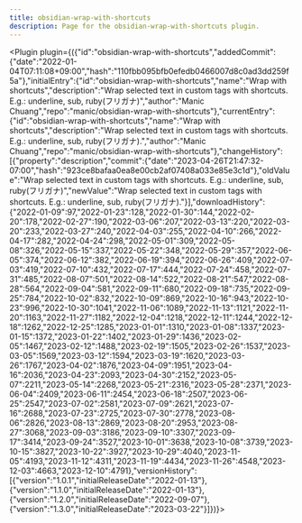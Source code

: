 ---
title: obsidian-wrap-with-shortcuts
description: Page for the obsidian-wrap-with-shortcuts plugin.
---


<Plugin plugin={({"id":"obsidian-wrap-with-shortcuts","addedCommit":{"date":"2022-01-04T07:11:08+09:00","hash":"110fbb095bfb0efedb0466007d8c0ad3dd259f5a"},"initialEntry":{"id":"obsidian-wrap-with-shortcuts","name":"Wrap with shortcuts","description":"Wrap selected text in custom tags with shortcuts. E.g.: underline, sub, ruby(フリガナ)","author":"Manic Chuang","repo":"manic/obsidian-wrap-with-shortcuts"},"currentEntry":{"id":"obsidian-wrap-with-shortcuts","name":"Wrap with shortcuts","description":"Wrap selected text in custom tags with shortcuts. E.g.: underline, sub, ruby(フリガナ).","author":"Manic Chuang","repo":"manic/obsidian-wrap-with-shortcuts"},"changeHistory":[{"property":"description","commit":{"date":"2023-04-26T21:47:32-07:00","hash":"923ce8bafaa0ea8e00cb2af07408a033e85e3c1d"},"oldValue":"Wrap selected text in custom tags with shortcuts. E.g.: underline, sub, ruby(フリガナ)","newValue":"Wrap selected text in custom tags with shortcuts. E.g.: underline, sub, ruby(フリガナ)."}],"downloadHistory":{"2022-01-09":97,"2022-01-23":128,"2022-01-30":144,"2022-02-20":178,"2022-02-27":190,"2022-03-06":207,"2022-03-13":220,"2022-03-20":233,"2022-03-27":240,"2022-04-03":255,"2022-04-10":266,"2022-04-17":282,"2022-04-24":298,"2022-05-01":309,"2022-05-08":326,"2022-05-15":337,"2022-05-22":348,"2022-05-29":357,"2022-06-05":374,"2022-06-12":382,"2022-06-19":394,"2022-06-26":409,"2022-07-03":419,"2022-07-10":432,"2022-07-17":444,"2022-07-24":458,"2022-07-31":485,"2022-08-07":501,"2022-08-14":522,"2022-08-21":547,"2022-08-28":564,"2022-09-04":581,"2022-09-11":680,"2022-09-18":735,"2022-09-25":784,"2022-10-02":832,"2022-10-09":869,"2022-10-16":943,"2022-10-23":996,"2022-10-30":1041,"2022-11-06":1089,"2022-11-13":1121,"2022-11-20":1163,"2022-11-27":1182,"2022-12-04":1218,"2022-12-11":1244,"2022-12-18":1262,"2022-12-25":1285,"2023-01-01":1310,"2023-01-08":1337,"2023-01-15":1372,"2023-01-22":1402,"2023-01-29":1436,"2023-02-05":1467,"2023-02-12":1488,"2023-02-19":1505,"2023-02-26":1537,"2023-03-05":1569,"2023-03-12":1594,"2023-03-19":1620,"2023-03-26":1767,"2023-04-02":1876,"2023-04-09":1951,"2023-04-16":2036,"2023-04-23":2093,"2023-04-30":2152,"2023-05-07":2211,"2023-05-14":2268,"2023-05-21":2316,"2023-05-28":2371,"2023-06-04":2409,"2023-06-11":2454,"2023-06-18":2507,"2023-06-25":2547,"2023-07-02":2581,"2023-07-09":2621,"2023-07-16":2688,"2023-07-23":2725,"2023-07-30":2778,"2023-08-06":2826,"2023-08-13":2869,"2023-08-20":2953,"2023-08-27":3068,"2023-09-03":3186,"2023-09-10":3307,"2023-09-17":3414,"2023-09-24":3527,"2023-10-01":3638,"2023-10-08":3739,"2023-10-15":3827,"2023-10-22":3927,"2023-10-29":4040,"2023-11-05":4193,"2023-11-12":4311,"2023-11-19":4434,"2023-11-26":4548,"2023-12-03":4663,"2023-12-10":4791},"versionHistory":[{"version":"1.0.1","initialReleaseDate":"2022-01-13"},{"version":"1.1.0","initialReleaseDate":"2022-01-13"},{"version":"1.2.0","initialReleaseDate":"2022-09-07"},{"version":"1.3.0","initialReleaseDate":"2023-03-22"}]})}></Plugin>